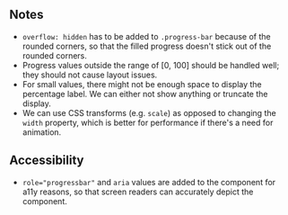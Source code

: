 ## Notes

- `overflow: hidden` has to be added to `.progress-bar` because of the rounded corners, so that the filled progress doesn't stick out of the rounded corners.
- Progress values outside the range of [0, 100] should be handled well; they should not cause layout issues.
- For small values, there might not be enough space to display the percentage label. We can either not show anything or truncate the display.
- We can use CSS transforms (e.g. `scale`) as opposed to changing the `width` property, which is better for performance if there's a need for animation.

## Accessibility

- `role="progressbar"` and `aria` values are added to the component for a11y reasons, so that screen readers can accurately depict the component.
